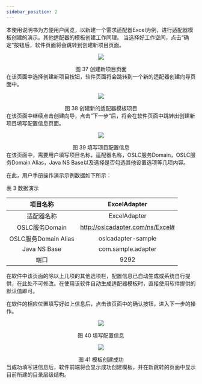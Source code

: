 ```yaml
---
sidebar_position: 2
---
```


本使用说明书为方便用户阅览，以新建一个需求适配器Excel为例，进行适配器模板创建的演示。其他适配器的模板创建工作同理。
当选择好工作空间，点击“确定”按钮后，软件页面将会跳转到创建新项目页面。
<center>

![](/img/tutorial/image-20220111140954339.png)

</center>
<center>
图 37 创建新项目页面
</center>
在该页面中选择创建新项目按钮，软件页面将会跳转到一个新的适配器创建向导页面中。
<center>

![](/img/tutorial/image-20220111141009426.png)

</center>
<center>
​图 38 创建新的适配器模板项目
</center>
在该页面中继续点击创建向导，点击“下一步”后，将会在软件页面中跳转出创建新项目填写配置信息页面。
<center>

![](/img/tutorial/image-20220111141021556.png)

</center>
<center>
​图 39 填写项目配置信息
</center>
在该页面中，需要用户填写项目名称，适配器名称，OSLC服务Domain，OSLC服务Domain Alias，Java NS Base以及选择是否勾选其他设置选项等几项内容。

在此，用户手册操作演示示例数据如下所示：

表 3 数据演示

<center>


|       项目名称       |           ExcelAdapter           |
| :------------------: | :------------------------------: |
|      适配器名称      |           ExcelAdapter           |
|    OSLC服务Domain    | http://oslcadapter.com/ns/Excel# |
| OSLC服务Domain Alias |        oslcadapter-sample        |
|     Java NS Base     |        com.sample.adapter        |
|         端口         |               9292               |

</center>

在软件中该页面的除以上几项的其他选项栏，配置信息已自动生成或系统自行提供，在此处不可修改。在使用该软件自动生成适配器模板时，直接使用软件提供的默认值即可。

在软件的相应位置填写好如上信息后，点击该页面中的确认按钮，进入下一步的操作。

<center>

![](/img/tutorial/image-20220111141110119.png)

</center>
<center>
图 40 填写配置信息
</center>
<center>

![](/img/tutorial/image-20220111141121428.png)

</center>
<center>
图 41 模板创建成功
</center>
当成功填写进信息后，软件前端将会显示成功创建模板，并在新跳转的页面中显示目前所建的目录层级结构。